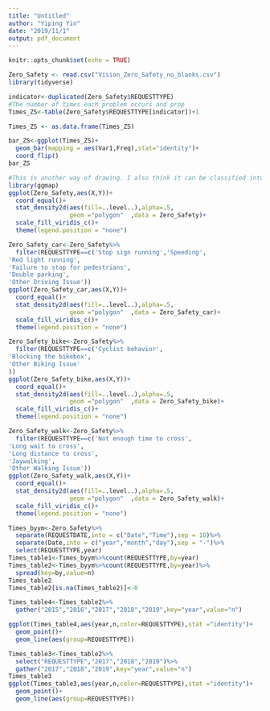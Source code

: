 ---
title: "Untitled"
author: "Yiping Yin"
date: "2019/11/1"
output: pdf_document
---

```{r setup, include=FALSE}
knitr::opts_chunk$set(echo = TRUE)
```

```{r}
Zero_Safety <- read.csv("Vision_Zero_Safety_no_blanks.csv")
library(tidyverse)
```

```{r}
indicator<-duplicated(Zero_Safety$REQUESTTYPE)
#The number of times each problem occurs and prop
Times_ZS<-table(Zero_Safety$REQUESTTYPE[indicator])+1

Times_ZS <- as.data.frame(Times_ZS)
```


```{r}
bar_ZS<-ggplot(Times_ZS)+
  geom_bar(mapping = aes(Var1,Freq),stat="identity")+
  coord_flip()
bar_ZS
```

```{r}
#This is another way of drawing. I also think it can be classified into different types.
library(ggmap)
ggplot(Zero_Safety,aes(X,Y))+
  coord_equal()+
  stat_density2d(aes(fill=..level..),alpha=.5,
                 geom ="polygon"  ,data = Zero_Safety)+
  scale_fill_viridis_c()+
  theme(legend.position = "none")
```

```{r}
Zero_Safety_car<-Zero_Safety%>%
  filter(REQUESTTYPE==c('Stop sign running','Speeding',
'Red light running',
'Failure to stop for pedestrians',
'Double parking',
'Other Driving Issue'))
ggplot(Zero_Safety_car,aes(X,Y))+
  coord_equal()+
  stat_density2d(aes(fill=..level..),alpha=.5,
                 geom ="polygon"  ,data = Zero_Safety_car)+
  scale_fill_viridis_c()+
  theme(legend.position = "none")
```

```{r}
Zero_Safety_bike<-Zero_Safety%>%
  filter(REQUESTTYPE==c('Cyclist behavior',
'Blocking the bikebox',
'Other Biking Issue'
))
ggplot(Zero_Safety_bike,aes(X,Y))+
  coord_equal()+
  stat_density2d(aes(fill=..level..),alpha=.5,
                 geom ="polygon"  ,data = Zero_Safety_bike)+
  scale_fill_viridis_c()+
  theme(legend.position = "none")

```

```{r}
Zero_Safety_walk<-Zero_Safety%>%
  filter(REQUESTTYPE==c('Not enough time to cross',
'Long wait to cross',
'Long distance to cross',
'Jaywalking',
'Other Walking Issue'))
ggplot(Zero_Safety_walk,aes(X,Y))+
  coord_equal()+
  stat_density2d(aes(fill=..level..),alpha=.5,
                 geom ="polygon"  ,data = Zero_Safety_walk)+
  scale_fill_viridis_c()+
  theme(legend.position = "none")
```


```{r}
Times_byym<-Zero_Safety%>%
  separate(REQUESTDATE,into = c("Date","Time"),sep = 10)%>%
  separate(Date,into = c("year","month","day"),sep = "-")%>%
  select(REQUESTTYPE,year)
Times_table1<-Times_byym%>%count(REQUESTTYPE,by=year)
Times_table2<-Times_byym%>%count(REQUESTTYPE,by=year)%>%
  spread(key=by,value=n)
Times_table2
Times_table2[is.na(Times_table2)]<-0

Times_table4<-Times_table2%>%
  gather("2015","2016","2017","2018","2019",key="year",value="n")

ggplot(Times_table4,aes(year,n,color=REQUESTTYPE),stat ="identity")+
  geom_point()+
  geom_line(aes(group=REQUESTTYPE))

Times_table3<-Times_table2%>%
  select("REQUESTTYPE","2017","2018","2019")%>%
  gather("2017","2018","2019",key="year",value="n")
Times_table3
ggplot(Times_table3,aes(year,n,color=REQUESTTYPE),stat ="identity")+
  geom_point()+
  geom_line(aes(group=REQUESTTYPE))
```
